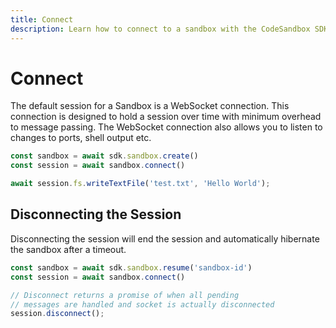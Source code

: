 ```yaml
---
title: Connect
description: Learn how to connect to a sandbox with the CodeSandbox SDK.
---
```



# Connect

The default session for a Sandbox is a WebSocket connection. This connection is designed to hold a session over time with minimum overhead to message passing. The WebSocket connection also allows you to listen to changes to ports, shell output etc.

```ts
const sandbox = await sdk.sandbox.create()
const session = await sandbox.connect()

await session.fs.writeTextFile('test.txt', 'Hello World');
```

## Disconnecting the Session

Disconnecting the session will end the session and automatically hibernate the sandbox after a timeout.

```ts
const sandbox = await sdk.sandbox.resume('sandbox-id')
const session = await sandbox.connect()

// Disconnect returns a promise of when all pending
// messages are handled and socket is actually disconnected
session.disconnect();
```
